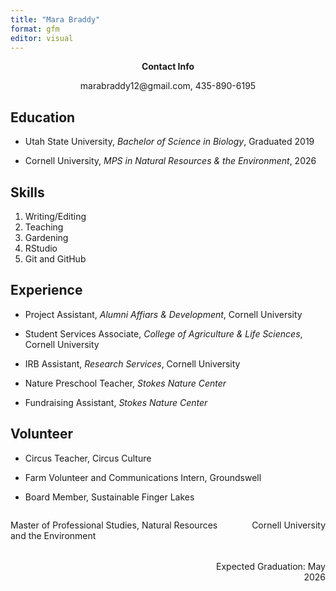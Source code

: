 ```yaml
---
title: "Mara Braddy"
format: gfm
editor: visual
---
```


::: {style="text-align:center"}
<strong>Contact Info</strong>
:::

::: {style="text-align:center"}
marabraddy12\@gmail.com, 435-890-6195
:::

## Education

-   Utah State University, *Bachelor of Science in Biology*, Graduated 2019

-   Cornell University, *MPS in Natural Resources & the Environment*, 2026

## Skills

1.  Writing/Editing
2.  Teaching
3.  Gardening
4.  RStudio
5.  Git and GitHub

## Experience

-   Project Assistant, *Alumni Affiars & Development*, Cornell University

-   Student Services Associate, *College of Agriculture & Life Sciences*, Cornell University

-   IRB Assistant, *Research Services*, Cornell University

-   Nature Preschool Teacher, *Stokes Nature Center*

-   Fundraising Assistant, *Stokes Nature Center*

## Volunteer

-   Circus Teacher, Circus Culture

-   Farm Volunteer and Communications Intern, Groundswell

-   Board Member, Sustainable Finger Lakes


::: {.columns}
::: {.column width="60%"}
Master of Professional Studies, Natural Resources and the Environment
:::
::: {.column width="40%" style="text-align:right"}
Cornell University
:::
::::
:::: {.columns style="margin-top:0.25rem"}
::: {.column width="60%"}
:::
::: {.column width="40%" style="text-align:right"}
Expected Graduation: May 2026
:::
::::
